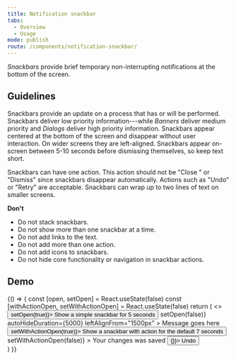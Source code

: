 ```yaml
---
title: Notification snackbar
tabs:
  - Overview
  - Usage
mode: publish
route: /components/notification-snackbar/
---
```



_Snackbars_ provide brief temporary non-interrupting notifications at the bottom of the screen.

<!--One to two sentences as an introduction to the component-->

## Guidelines

<!--List how to use it, sizes, widths, grid interactions, color allowances -->

Snackbars provide an update on a process that has or will be performed. Snackbars deliver low priority information---while _Banners_ deliver medium priority and _Dialogs_ deliver high priority information. Snackbars appear centered at the bottom of the screen and disappear without user interaction. On wider screens they are left-aligned. Snackbars appear on-screen between 5-10 seconds before dismissing themselves, so keep text short.

Snackbars can have one action. This action should not be "Close " or "Dismiss" since snackbars disappear automatically. Actions such as "Undo" or "Retry" are acceptable. Snackbars can wrap up to two lines of text on smaller screens.

**Don't**

<!--Bullet point list if needed -->

- Do not stack snackbars.
- Do not show more than one snackbar at a time.
- Do not add links to the text.
- Do not add more than one action.
- Do not add icons to snackbars.
- Do not hide core functionality or navigation in snackbar actions.

<FigmaImage
  url="https://www.figma.com/file/0bGXR2sCwMVSDNyyzu5BXrO5/UI%E2%80%94User-Interface?node-id=2642%3A13297"
  alt="Figma design of snackbar"
/>

## Demo

<Playground>
  {() => {
    const [open, setOpen] = React.useState(false)
    const [withActionOpen, setWithActionOpen] = React.useState(false)
    return (
      <>
        <div>
          <Button type="button" onClick={() => setOpen(true)}>
            Show a simple snackbar for 5 seconds
          </Button>
          <Snackbar
            open={open}
            onClose={() => setOpen(false)}
            autoHideDuration={5000}
            leftAlignFrom="1500px"
          >
            Message goes here
          </Snackbar>
        </div>
        <div style={{ marginTop: '1rem' }}>
          <Button type="button" onClick={() => setWithActionOpen(true)}>
            Show a snackbar with action for the default 7 seconds
          </Button>
          <Snackbar
            open={withActionOpen}
            onClose={() => setWithActionOpen(false)}
          >
            Your changes was saved
            <Snackbar.SnackbarAction>
              <Button variant="ghost" type="button" onClick={() => {}}>
                Undo
              </Button>
            </Snackbar.SnackbarAction>
          </Snackbar>
        </div>
      </>
    )
  }}
</Playground>
